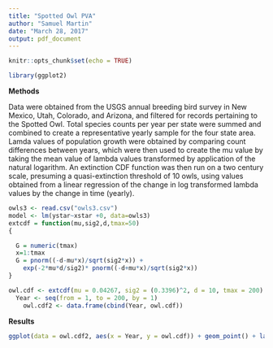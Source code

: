 ```yaml
---
title: "Spotted Owl PVA"
author: "Samuel Martin"
date: "March 28, 2017"
output: pdf_document
---
```


```r
knitr::opts_chunk$set(echo = TRUE)
```
```r
library(ggplot2)
```
**Methods**

Data were obtained from the USGS annual breeding bird survey in New Mexico, Utah, Colorado, and Arizona, and filtered for records pertaining to the Spotted Owl. Total species counts per year per state were summed and combined to create a representative yearly sample for the four state area. Lamda values of population growth were obtained by comparing count differences between years, which were then used to create the mu value by taking the mean value of lambda values transformed by application of the natural logarithm. An extinction CDF function was then run on a two century scale, presuming a quasi-extinction threshold of 10 owls, using values obtained from a linear regression of the change in log transformed lambda values by the change in time (yearly). 

```r
owls3 <- read.csv("owls3.csv")
model <- lm(ystar~xstar +0, data=owls3)
extcdf = function(mu,sig2,d,tmax=50)
{

  G = numeric(tmax)
  x=1:tmax
  G = pnorm((-d-mu*x)/sqrt(sig2*x)) +
    exp(-2*mu*d/sig2)* pnorm((-d+mu*x)/sqrt(sig2*x))
}

owl.cdf <- extcdf(mu = 0.04267, sig2 = (0.3396)^2, d = 10, tmax = 200)
  Year <- seq(from = 1, to = 200, by = 1)
    owl.cdf2 <- data.frame(cbind(Year, owl.cdf))
```

**Results**

```r
ggplot(data = owl.cdf2, aes(x = Year, y = owl.cdf)) + geom_point() + labs(y = "Probability", title = "Cumulative Probability of Extinction for the next 200 years")
```


